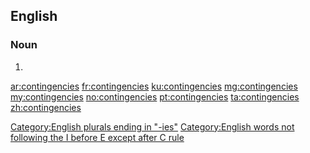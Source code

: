 ==English==

===Noun===
{{head|en}}

# {{plural of|contingency}}

[[Category:English plurals ending in "-ies"]]
[[Category:English words not following the I before E except after C rule]]

[[ar:contingencies]]
[[fr:contingencies]]
[[ku:contingencies]]
[[mg:contingencies]]
[[my:contingencies]]
[[no:contingencies]]
[[pt:contingencies]]
[[ta:contingencies]]
[[zh:contingencies]]